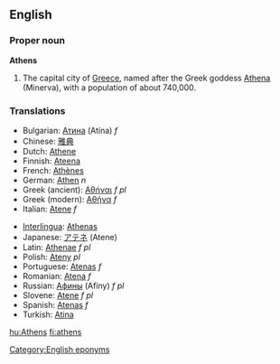 {{wikipedia}}
==English==
===Proper noun===
'''Athens'''

# The capital city of [[Greece]], named after the Greek goddess [[Athena]] (Minerva), with a population of about 740,000. 

===Translations===
{{top}}
*Bulgarian: [[Атина]] (Atína) ''f''
*Chinese: [[雅典]]
*Dutch: [[Athene]]
*Finnish: [[Ateena]]
*French: [[Athènes]]
*German: [[Athen]] ''n''
*Greek (ancient): [[Αθήναι]] ''f pl''
*Greek (modern): [[Αθήνα]] ''f''
*Italian: [[Atene]] ''f''
{{mid}}
*[[Interlingua]]: [[Athenas]]
*Japanese: [[アテネ]] (Atene)
*Latin: [[Athenae]] ''f pl''
*Polish: [[Ateny]] ''pl''
*Portuguese: [[Atenas]] ''f''
*Romanian: [[Atena]] ''f''
*Russian: [[Афины]] (Afíny) ''f pl''
*Slovene: [[Atene]] ''f pl''
*Spanish: [[Atenas]] ''f''
*Turkish: [[Atina]]
{{bottom}}

[[Category:English eponyms]]

[[hu:Athens]]
[[fi:athens]]